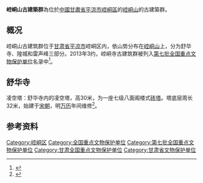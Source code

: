 {{文物保护单位
|名称 = 崆峒山古建筑群
|图片 = 
|说明 = 
|级别 = 全国重点文物保护单位
|所在 = {{CHN}}[[甘肃省|甘肃省]][[平凉市|平凉市]][[崆峒区|崆峒区]]
|分类 = 古建筑
|时代 = 宋、明至清
|编号 = 7-1454-3-752
|登录 = 2013年3月
}}
'''崆峒山古建築群'''為位於[[中國|中國]][[甘肅省|甘肅省]][[平涼市|平涼市]][[崆峒區|崆峒區]]的[[崆峒山|崆峒山]]的古建築群。

==概况==
崆峒山古建筑群位于[[甘肃省|甘肃省]][[平凉市|平凉市]]崆峒区内，依山势分布在[[崆峒山|崆峒山]]上，分为舒华寺、隍城和雷声峰三部分。2013年3约，崆峒寺古建筑群被列入[[第七批全国重点文物保护单位|第七批全国重点文物保护单位]]名录中<ref>{{cite web|url=http://www.gov.cn/gzdt/2013-05/03/content_2395234.htm|title=国务院核定公布第七批全国重点文物保护单位|author=国务院|date=2013-05-03|accessdate=2020-12-08|archive-date=2013-11-05|archive-url=https://archive.is/20131105064854/http://www.gov.cn/gzdt/2013-05/03/content_2395234.htm|dead-url=no}}</ref>。

==舒华寺==
凌空塔：舒华寺内的凌空塔，高30米，为一座七级八面阁楼式[[砖塔|砖塔]]。塔底层周长32米，始建于[[宋朝|宋朝]]，明[[万历|万历]]年间维修<ref>{{cite web|url=http://wlt.gansu.gov.cn/ghjs/7377.jhtml|title=平凉崆峒山古建筑群入编“国保档案”|author=平凉市旅游局|date=2015-11-06|accessdate=2020-12-08}}</ref>。

==参考资料==

[[Category:崆峒区|Category:崆峒区]]
[[Category:全国重点文物保护单位|Category:全国重点文物保护单位]]
[[Category:第七批全国重点文物保护单位|Category:第七批全国重点文物保护单位]]
[[Category:甘肃全国重点文物保护单位|Category:甘肃全国重点文物保护单位]]
[[Category:甘肃省文物保护单位|Category:甘肃省文物保护单位]]